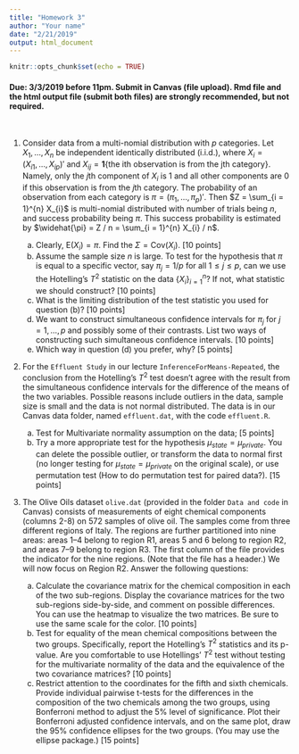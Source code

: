 ```yaml
---
title: "Homework 3"
author: "Your name"
date: "2/21/2019"
output: html_document
---
```


```r
knitr::opts_chunk$set(echo = TRUE)
```

#### Due: 3/3/2019 before 11pm. Submit in Canvas (file upload). Rmd file and the html output file (submit both files) are strongly recommended, but not required.

<br>

1. Consider data from a multi-nomial distribution with $p$ categories. Let $X_{1}, \ldots, X_{n}$ be independent identically distributed (i.i.d.), where $X_{i} = (X_{i1}, \ldots, X_{ip})'$ and $X_{ij} = \mathbf{1}\{\mbox{the ith observation is from the jth category}\}$. 
Namely, only the $j$th component of $X_{i}$ is 1 and all other components are 0 if this observation is from the $j$th category.
The probability of an observation from each category is $\pi = (\pi_{1}, \ldots, \pi_{p})'$. Then $Z = \sum_{i = 1}^{n} X_{i}$ is multi-nomial distributed with number of trials being $n$, and success probability being $\pi$.
This success probability is estimated by $\widehat{\pi} = Z / n = \sum_{i = 1}^{n} X_{i} / n$.

    (a) Clearly, $\mbox{E}(X_{i}) = \pi$. Find the $\Sigma = \mbox{Cov}(X_{i})$. [10 points]
    (b) Assume the sample size $n$ is large. To test for the hypothesis that $\pi$ is equal to a specific vector, say $\pi_{j} = 1 / p$ for all $1 \leq j \leq p$, can we use the Hotelling's $T^{2}$ statistic on the data $\{X_{i}\}_{i = 1}^{n}$? If not, what statistic we should construct? [10 points]
    (c) What is the limiting distribution of the test statistic you used for question (b)? [10 points]
    (d) We want to construct simultaneous confidence intervals for $\pi_{j}$ for $j = 1, \ldots, p$ and possibly some of their contrasts. List two ways of constructing such simultaneous confidence intervals. [10 points]
    (e) Which way in question (d) you prefer, why? [5 points]

2. For the `Effluent Study` in our lecture `InferenceForMeans-Repeated`, the conclusion from the Hotelling's $T^{2}$ test doesn't agree with the result from the simultaneous confidence intervals for the difference of the means of the two variables. Possible reasons include outliers in the data, sample size is small and the data is not normal distributed. The data is in our Canvas data folder, named `effluent.dat`, with the code `effluent.R`.

    (a) Test for Multivariate normality assumption on the data; [5 points]
    (b) Try a more appropriate test for the hypothesis $\mu_{state} = \mu_{private}$. You can delete the possible outlier, or transform the data to normal first (no longer testing for $\mu_{state} = \mu_{private}$ on the original scale), or use permutation test (How to do permutation test for paired data?). [15 points]

3. The Olive Oils dataset `olive.dat` (provided in the folder `Data and code` in Canvas) consists of measurements of eight chemical components (columns 2-8) on 572 samples of olive oil. The samples come from three different regions of Italy. The regions are further partitioned into nine areas: areas 1–4 belong to region R1, areas 5 and 6 belong to region R2, and areas 7–9 belong to region R3. The first column of the file provides the indicator for the nine regions. (Note that the file has a header.) We will now focus on Region R2. Answer the following questions:

    (a) Calculate the covariance matrix for the chemical composition in each of the two sub-regions. Display the covariance matrices for the two sub-regions side-by-side, and comment on possible differences. You can use the heatmap to visualize the two matrices. Be sure to use the same scale for the color. [10 points]
    (b) Test for equality of the mean chemical compositions between the two groups. Specifically, report the Hotelling's $T^{2}$ statistics and its p-value. Are you comfortable to use Hotellings’ $T^{2}$ test without testing for the multivariate normality of the data and the equivalence of the two covariance matrices?  [10 points]
    (c) Restrict attention to the coordinates for the fifth and sixth chemicals. Provide individual pairwise t-tests for the differences in the composition of the two chemicals among the two groups, using Bonferroni method to adjust the 5% level of significance. Plot their Bonferroni adjusted confidence intervals, and on the same plot, draw the 95% confidence ellipses for the two groups. (You may use the ellipse package.) [15 points]
